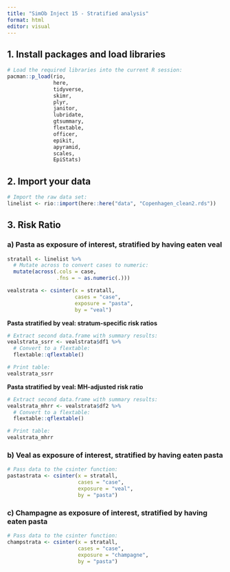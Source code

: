 ```yaml
---
title: "SimOb Inject 15 - Stratified analysis"
format: html
editor: visual
---
```


## 1. Install packages and load libraries

```r
# Load the required libraries into the current R session:
pacman::p_load(rio, 
               here, 
               tidyverse, 
               skimr,
               plyr,
               janitor,
               lubridate,
               gtsummary, 
               flextable,
               officer,
               epikit, 
               apyramid, 
               scales,
               EpiStats)
```

## 2. Import your data

```r
# Import the raw data set: 
linelist <- rio::import(here::here("data", "Copenhagen_clean2.rds"))
```

## 3. Risk Ratio

### a) Pasta as exposure of interest, stratified by having eaten veal

```r
stratall <- linelist %>% 
  # Mutate across to convert cases to numeric:
  mutate(across(.cols = case, 
                .fns = ~ as.numeric(.)))

vealstrata <- csinter(x = stratall, 
                      cases = "case", 
                      exposure = "pasta", 
                      by = "veal")
```

**Pasta stratified by veal: stratum-specific risk ratios**

```r
# Extract second data.frame with summary results:
vealstrata_ssrr <- vealstrata$df1 %>% 
  # Convert to a flextable:
  flextable::qflextable()

# Print table:
vealstrata_ssrr

```

**Pasta stratified by veal: MH-adjusted risk ratio**

```r
# Extract second data.frame with summary results:
vealstrata_mhrr <- vealstrata$df2 %>% 
  # Convert to a flextable:
  flextable::qflextable()

# Print table:
vealstrata_mhrr

```

### b) Veal as exposure of interest, stratified by having eaten pasta

```r
# Pass data to the csinter function:
pastastrata <- csinter(x = stratall, 
                       cases = "case", 
                       exposure = "veal", 
                       by = "pasta")
```

### c) Champagne as exposure of interest, stratified by having eaten pasta

```r
# Pass data to the csinter function:
champstrata <- csinter(x = stratall, 
                       cases = "case", 
                       exposure = "champagne", 
                       by = "pasta")
```
